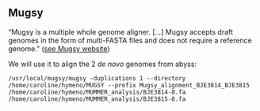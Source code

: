 ## Mugsy

"Mugsy is a multiple whole genome aligner. [...] Mugsy accepts draft genomes in the form of multi-FASTA files and does not require a reference genome." ([see Mugsy website](http://mugsy.sourceforge.net/)) 

We will use it to align the 2 *de novo* genomes from abyss:

```
/usr/local/mugsy/mugsy -duplications 1 --directory /home/caroline/hymeno/MUGSY --prefix Mugsy_alignment_BJE3814_BJE3815 /home/caroline/hymeno/MUMMER_analysis/BJE3814-8.fa /home/caroline/hymeno/MUMMER_analysis/BJE3815-8.fa
```
